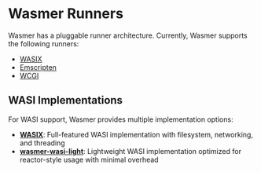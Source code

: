 # Wasmer Runners

Wasmer has a pluggable runner architecture.
Currently, Wasmer supports the following runners:

- [WASIX](/runtime/runners/wasix)
- [Emscripten](/runtime/runners/emscripten)
- [WCGI](/runtime/runners/wcgi)

## WASI Implementations

For WASI support, Wasmer provides multiple implementation options:

- **[WASIX](/runtime/runners/wasix)**: Full-featured WASI implementation with filesystem, networking, and threading
- **[wasmer-wasi-light](/runtime/wasi-light)**: Lightweight WASI implementation optimized for reactor-style usage with minimal overhead
